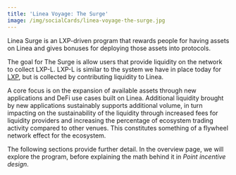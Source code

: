 ```yaml
---
title: 'Linea Voyage: The Surge'
image: /img/socialCards/linea-voyage-the-surge.jpg
---
```


Linea Surge is an LXP-driven program that rewards people for having assets on Linea and gives 
bonuses for deploying those assets into protocols.

The goal for The Surge is allow users that provide liquidity on the network to collect LXP-L. 
LXP-L is similar to the system we have in place today for [LXP](../linea-xp), but is collected by 
contributing liquidity to Linea. 

A core focus is on the expansion of available assets through new applications 
and DeFi use cases built on Linea. Additional liquidity brought by new applications sustainably 
supports additional volume, in turn impacting on the sustainability of the liquidity through 
increased fees for liquidity providers and increasing the percentage of ecosystem trading 
activity compared to other venues. This constitutes something of a flywheel network effect for 
the ecosystem.

The following sections provide further detail. In the overview page, we will explore the program,
before explaining the math behind it in _Point incentive design_.
